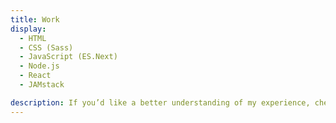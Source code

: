 ```yaml
---
title: Work
display:
  - HTML
  - CSS (Sass)
  - JavaScript (ES.Next)
  - Node.js
  - React
  - JAMstack

description: If you’d like a better understanding of my experience, check out a selection of my work both here and on GitHub.
---
```




<Features title="Work">
<Feature
  description="Open source React pattern and asset library for IBM Security"
  href="https://github.com/carbon-design-system/ibm-security"
  src={carbonForIBMSecurity}
  title="Carbon for IBM Security"
/>

<Feature
  description="GatsbyJS website for essential guidelines when working within or on behalf of IBM Security"
  href="https://www.ibm.com/brand/systems/security"
  src={ibmSecurityExperienceGuide}
  title="IBM Security Experience Guide"
/>

<Feature
  description="OFFSET Dublin 2018 natural language understanding project"
  href="http://www.100archive.com/project/conversation"
  src={watsonConversationPoster}
  title="Watson Conversation Poster"
/>

<Feature
  description="Interactive research study examining animation principles against scores for perceived loading times and overall satisfaction"
  href="https://github.com/simonfinney/research-project"
  src={perceivedLoadingTimeOfAnimation}
  title="Perceived loading time of animation"
/>

<Feature
  description="SXSW 2017 data privacy augmented reality project"
  href="https://newsroom.ibm.com/2017-03-10-IBM-SXSW-Experience-How-IBM-is-Making-with-Watson-at-the-IBM-Makers-Garage-at-SXSW-March-10-14"
  src={seeHowMuchYoureExposing}
  title="See How Much You’re Exposing"
/>

<Feature
  description="Hybrid application for discovering and experiencing the best of Irish design"
  href="http://www.irishdesign2015.ie/news/single/design-island-new-app-to-help-visitors-experience-the-best-of-irish-design/press"
  src={id2015DesignIsland}
  title="ID2015 — Design Island"
/>
</Features>
